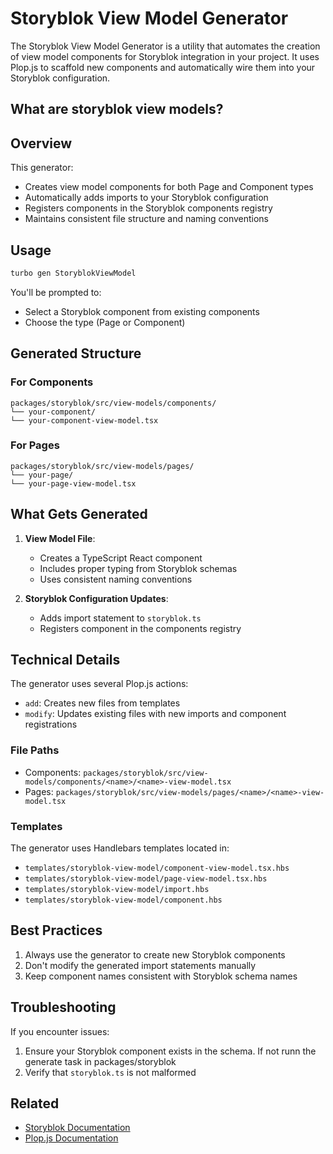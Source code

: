 
<Meta title="Dev Tools/Generators/Storyblok View Model" />

<div className="prose">

# Storyblok View Model Generator

The Storyblok View Model Generator is a utility that automates the creation of view model components for Storyblok integration in your project. It uses Plop.js to scaffold new components and automatically wire them into your Storyblok configuration.

## What are storyblok view models?

## Overview

This generator:

- Creates view model components for both Page and Component types
- Automatically adds imports to your Storyblok configuration
- Registers components in the Storyblok components registry
- Maintains consistent file structure and naming conventions

## Usage

```bash
turbo gen StoryblokViewModel
```

You'll be prompted to:

- Select a Storyblok component from existing components
- Choose the type (Page or Component)

## Generated Structure

### For Components

```
packages/storyblok/src/view-models/components/
└── your-component/
└── your-component-view-model.tsx
```

### For Pages

```
packages/storyblok/src/view-models/pages/
└── your-page/
└── your-page-view-model.tsx

```

## What Gets Generated

1. **View Model File**:

   - Creates a TypeScript React component
   - Includes proper typing from Storyblok schemas
   - Uses consistent naming conventions

2. **Storyblok Configuration Updates**:
   - Adds import statement to `storyblok.ts`
   - Registers component in the components registry

## Technical Details

The generator uses several Plop.js actions:

- `add`: Creates new files from templates
- `modify`: Updates existing files with new imports and component registrations

### File Paths

- Components: `packages/storyblok/src/view-models/components/<name>/<name>-view-model.tsx`
- Pages: `packages/storyblok/src/view-models/pages/<name>/<name>-view-model.tsx`

### Templates

The generator uses Handlebars templates located in:

- `templates/storyblok-view-model/component-view-model.tsx.hbs`
- `templates/storyblok-view-model/page-view-model.tsx.hbs`
- `templates/storyblok-view-model/import.hbs`
- `templates/storyblok-view-model/component.hbs`

## Best Practices

1. Always use the generator to create new Storyblok components
2. Don't modify the generated import statements manually
3. Keep component names consistent with Storyblok schema names

## Troubleshooting

If you encounter issues:

1. Ensure your Storyblok component exists in the schema. If not runn the generate task in packages/storyblok
2. Verify that `storyblok.ts` is not malformed

## Related

- [Storyblok Documentation](https://www.storyblok.com/docs)
- [Plop.js Documentation](https://plopjs.com/)

</div>
